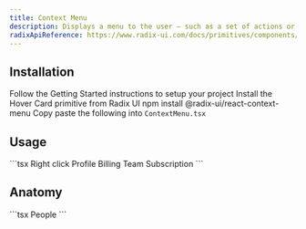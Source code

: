 ```yaml
---
title: Context Menu
description: Displays a menu to the user — such as a set of actions or functions — triggered by a button.
radixApiReference: https://www.radix-ui.com/docs/primitives/components/context-menu#api-reference
---
```


<ComponentDemo name="ContextMenu" />

## <HeaderLink href="#installation" id="installation">Installation</HeaderLink>

<Steps>

<Step className="inline-flex items-center gap-2 [&>p]:mt-0">
  Follow the
  <Link href={"/docs/getting-started"}>Getting Started</Link>
  instructions to setup your project
</Step>
<Step>Install the Hover Card primitive from Radix UI</Step>
<CodeCopyBlock className="mt-2 py-4">npm install @radix-ui/react-context-menu</CodeCopyBlock>
<Step>
  Copy paste the following into <Code>ContextMenu.tsx</Code>
</Step>
<ComponentSource name="ContextMenu" />

</Steps>

## <HeaderLink href="#usage" id="usage">Usage</HeaderLink>

<CodeCopyBlock>
  ```tsx
  <ContextMenu>
    <ContextMenuTrigger>Right click</ContextMenuTrigger>
    <ContextMenuContent>
      <ContextMenuItem>Profile</ContextMenuItem>
      <ContextMenuItem>Billing</ContextMenuItem>
      <ContextMenuItem>Team</ContextMenuItem>
      <ContextMenuItem>Subscription</ContextMenuItem>
    </ContextMenuContent>
  </ContextMenu>
  ```
</CodeCopyBlock>

## <HeaderLink href="#anatomy" id="anatomy">Anatomy</HeaderLink>

<CodeBlock>
  ```tsx
  <ContextMenu>
    <ContextMenuTrigger></ContextMenuTrigger>
    <ContextMenuContent>
      <ContextMenuItem>
        <ContextMenuShortcut></ContextMenuShortcut>
      </ContextMenuItem>
      <ContextMenuSub>
        <ContextMenuSubTrigger></ContextMenuSubTrigger>
        <ContextMenuSubContent>
          <ContextMenuItem>
            <ContextMenuShortcut></ContextMenuShortcut>
          </ContextMenuItem>
          <ContextMenuSeparator />
        </ContextMenuSubContent>
      </ContextMenuSub>
      <ContextMenuSeparator />
      <ContextMenuCheckboxItem checked>
        <ContextMenuShortcut></ContextMenuShortcut>
      </ContextMenuCheckboxItem>
      <ContextMenuSeparator />
      <ContextMenuRadioGroup>
        <ContextMenuLabel>People</ContextMenuLabel>
        <ContextMenuSeparator />
        <ContextMenuRadioItem></ContextMenuRadioItem>
      </ContextMenuRadioGroup>
    </ContextMenuContent>
  </ContextMenu>
  ```
</CodeBlock>
